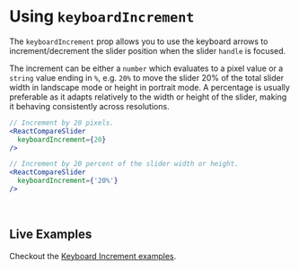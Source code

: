 

<Meta title="Docs/Keyboard Increment" component={ReactCompareSlider} />

# Using `keyboardIncrement`

The `keyboardIncrement` prop allows you to use the keyboard arrows to increment/decrement the slider
position when the slider `handle` is focused.

The increment can be either a `number` which evaluates to a pixel value or a `string` value
ending in `%`, e.g. `20%` to move the slider 20% of the total slider width in landscape mode
or height in portrait mode. A percentage is usually preferable as it adapts relatively to the width or
height of the slider, making it behaving consistently across resolutions.

```jsx
// Increment by 20 pixels.
<ReactCompareSlider
  keyboardIncrement={20}
/>

// Increment by 20 percent of the slider width or height.
<ReactCompareSlider
  keyboardIncrement={'20%'}
/>
```

<Canvas>
  <Story id="demos--keyboard-increment" />
</Canvas>

<ArgsTable of={ReactCompareSlider} />

<br />

## Live Examples

Checkout the [Keyboard Increment examples](/story/demos--keyboard-increment).

